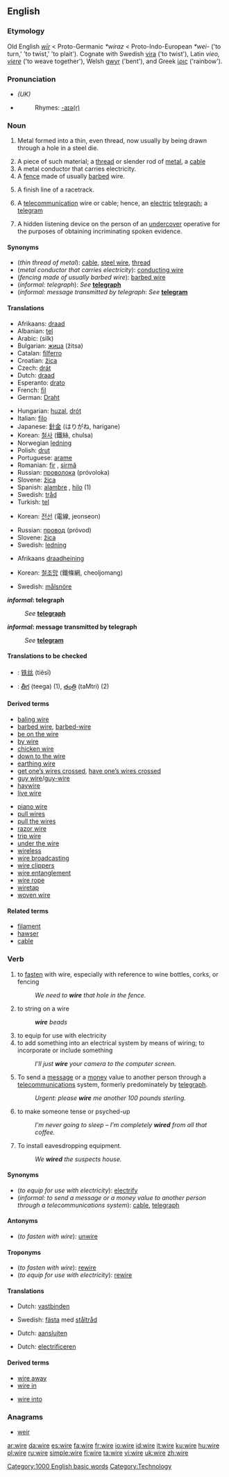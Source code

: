 ==English==

{{wikipedia}}

===Etymology===
Old English ''[[wir#Old English|wīr]]'' < Proto-Germanic ''*wiraz'' < Proto-Indo-European ''*wei-'' ('to turn,' 'to twist,' 'to plait'). Cognate with Swedish [[vira]] ('to twist'), Latin ''vieo, [[viere]]'' ('to weave together'), Welsh [[gwyr]] ('bent'), and Greek [[ίρις]] ('rainbow').

===Pronunciation===
*''(UK)'' {{IPA|/waɪə/}}
*{{audio|en-us-wire.ogg|Audio (US)}}
*:Rhymes: [[Rhymes:English:-aɪə(r)|-aɪə(r)]]

===Noun===
{{en-noun|s|-}}

# {{uncountable}} Metal formed into a thin, even thread, now usually by being drawn through a hole in a steel die.
# A piece of such material; a [[thread]] or slender rod of [[metal]], a [[cable]]
# A metal conductor that carries electricity.
# A [[fence]] made of usually [[barbed]] wire.
# {{sports}} A finish line of a racetrack.
# {{informal}} A [[telecommunication]] wire or cable; hence, an [[electric]] [[telegraph]]; a [[telegram]]
# {{slang}} A hidden listening device on the person of an [[undercover]] operative for the purposes of obtaining incriminating spoken evidence.

====Synonyms====
*(''thin thread of metal''): [[cable]], [[steel wire]], [[thread]]
*(''metal conductor that carries electricity''): [[conducting wire]]
*(''fencing made of usually barbed wire''): [[barbed wire]]
*(''informal: telegraph''): ''See'' '''[[telegraph]]'''
*(''informal: message transmitted by telegraph'': ''See'' '''[[telegram]]'''

====Translations====
{{trans-top|thin thread of metal}}
*Afrikaans: [[draad]]
*Albanian: [[tel]] {{m}}
*Arabic: {{ARchar|[[سلك]]}} (silk)
*Bulgarian: [[жица]] (žitsa) {{f}}
*Catalan: [[filferro]] {{m}}
*Croatian: [[žica]] {{f}}
*Czech: [[drát]] {{m}}
*Dutch: [[draad]]
*Esperanto: [[drato]]
*French: [[fil]] {{m}}
*German: [[Draht]] {{m}}
{{trans-mid}}
*Hungarian: [[huzal]], [[drót]]
*Italian: [[filo]] {{m}}
*Japanese: [[針金]] (はりがね, harigane)
*Korean: [[철사]] (鐵絲, chulsa)
*Norwegian [[ledning]] {{m}}
*Polish: [[drut]] {{m}}
*Portuguese: [[arame]] {{m}}
*Romanian: [[fir]] {{n}}, [[sirmă]] {{f}}
*Russian: [[проволока]] (próvoloka) {{f}}
*Slovene: [[žica]] {{f}}
*Spanish: [[alambre]] {{m}}, [[hilo]] {{m}} (1)
*Swedish: [[tråd]] {{c}}
*Turkish: [[tel]]
{{trans-bottom}}

{{trans-top|metal conductor that carries electricity}}
*Korean: [[전선]] (電線, jeonseon)
{{trans-mid}}
*Russian: [[провод]] (próvod) {{m}}
*Slovene: [[žica]] {{f}}
*Swedish: [[ledning]] {{c}}
{{trans-bottom}}

{{trans-top|fence made of usually barbed wire}}
*Afrikaans [[draadheining]]
{{trans-mid}}
*Korean: [[철조망]] (鐵條網, cheoljomang)
{{trans-bottom}}

{{trans-top|sports: finish line of a racetrack}}
{{trans-mid}}
*Swedish: [[målsnöre]] {{n}}
{{trans-bottom}}

'''''informal'': telegraph'''
:''See'' '''[[telegraph]]'''

'''''informal'': message transmitted by telegraph'''
:''See'' '''[[telegram]]'''

{{trans-top|''slang'': hidden listening device on the person}}
{{trans-mid}}
{{trans-bottom}}

====Translations to be checked====
{{checktrans}}
{{top}}
*{{ttbc|Chinese}}: [[铁丝]] (tiěsī)
*{{ttbc|Telugu}}: [[తీగ]] (teega) (1), [[తంత్రి]] (taMtri) (2)
{{bottom}}

====Derived terms====
{{top2}}
*[[baling wire]]
*[[barbed wire]], [[barbed-wire]]
*[[be on the wire]]
*[[by wire]]
*[[chicken wire]]
*[[down to the wire]]
*[[earthing wire]]
*[[get one's wires crossed|get one’s wires crossed]], [[have one's wires crossed|have one’s wires crossed]]
*[[guy wire]]/[[guy-wire]]
*[[haywire]]
*[[live wire]]
{{mid2}}
*[[piano wire]]
*[[pull wires]]
*[[pull the wires]]
*[[razor wire]]
*[[trip wire]]
*[[under the wire]]
*[[wireless]]
*[[wire broadcasting]]
*[[wire clippers]]
*[[wire entanglement]]
*[[wire rope]]
*[[wiretap]]
*[[woven wire]]
{{bottom}}

====Related terms====
*[[filament]]
*[[hawser]]
*[[cable]]

===Verb===
{{en-verb|wir|ing}}

# to [[fasten]] with wire, especially with reference to wine bottles, corks, or fencing
#:''We need to '''wire''' that hole in the fence.''
# to string on a wire
#:'''''wire''' beads''
# to equip for use with electricity
# to add something into an electrical system by means of wiring; to incorporate or include something
#:''I'll just '''wire''' your camera to the computer screen.''
# {{informal}} To send a [[message]] or a [[money]] value to another person through a [[telecommunications]] system, formerly predominately by [[telegraph]].
#:''Urgent: please '''wire''' me another 100 pounds sterling.''
# to make someone tense or psyched-up
#:''I'm never going to sleep – I'm completely '''wired''' from all that coffee.''
# {{slang}} To install eavesdropping equipment.
#:''We '''wired''' the suspects house.''

====Synonyms====
*(''to equip for use with electricity''): [[electrify]]
*(''informal: to send a message or a money value to another person through a telecommunications system''): [[cable]], [[telegraph]]

====Antonyms====
*(''to fasten with wire''): [[unwire]]

====Troponyms====
*(''to fasten with wire''): [[rewire]]
*(''to equip for use with electricity''): [[rewire]]

====Translations====
{{trans-top|to fasten with wire}}
*Dutch: [[vastbinden]]
{{trans-mid}}
*Swedish: [[fästa]] med [[ståltråd]]
{{trans-bottom}}

{{trans-top|to add something into an electrical system by means of wiring}}
*Dutch: [[aansluiten]]
{{trans-mid}}
{{trans-bottom}}

{{trans-top|to equip for use with electricity}}
*Dutch: [[electrificeren]]
{{trans-mid}}
{{trans-bottom}}

{{trans-top|''informal'': to send a message or a money value to another person through a telecommunications system}}
{{trans-mid}}
{{trans-bottom}}

{{trans-top|to make someone tense or psyched-up}}
{{trans-mid}}
{{trans-bottom}}

{{trans-top|''slang'': to install eavesdropping equipment}}
{{trans-mid}}
{{trans-bottom}}

====Derived terms====
{{top2}}
*[[wire away]]
*[[wire in]]
{{mid2}}
*[[wire into]]
{{bottom}}

===Anagrams===
*[[weir]]

[[Category:1000 English basic words]]
[[Category:Technology]]

[[ar:wire]]
[[da:wire]]
[[es:wire]]
[[fa:wire]]
[[fr:wire]]
[[io:wire]]
[[id:wire]]
[[it:wire]]
[[ku:wire]]
[[hu:wire]]
[[pl:wire]]
[[ru:wire]]
[[simple:wire]]
[[fi:wire]]
[[ta:wire]]
[[vi:wire]]
[[uk:wire]]
[[zh:wire]]